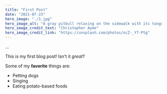 ```yaml
---
title: "First Post"
date: "2021-07-23"
hero_image: "./1.jpg"
hero_image_alt: "A gray pitbull relaxing on the sidewalk with its tongue hanging out"
hero_image_credit_text: "Christopher Ayme"
hero_image_credit_link: "https://unsplash.com/photos/ocZ-_Y7-Ptg"
---
```


...

This is my first blog post! Isn't it *great*?

Some of my **favorite** things are:

* Petting dogs
* Singing
* Eating potato-based foods